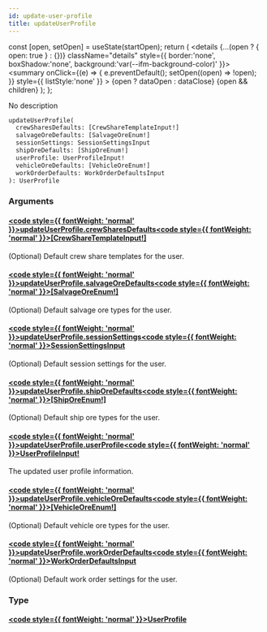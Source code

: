 ```yaml
---
id: update-user-profile
title: updateUserProfile
---
```









  const [open, setOpen] = useState(startOpen);
  return (
    <details {...(open ? { open: true } : {})} className="details" style={{ border:'none', boxShadow:'none', background:'var(--ifm-background-color)' }}>
      <summary
        onClick={(e) => {
          e.preventDefault();
          setOpen((open) => !open);
        }}
        style={{ listStyle:'none' }}
      >
      {open ? dataOpen : dataClose}
      </summary>
      {open && children}
    </details>
  );
};








No description


```graphql
updateUserProfile(
  crewSharesDefaults: [CrewShareTemplateInput!]
  salvageOreDefaults: [SalvageOreEnum!]
  sessionSettings: SessionSettingsInput
  shipOreDefaults: [ShipOreEnum!]
  userProfile: UserProfileInput!
  vehicleOreDefaults: [VehicleOreEnum!]
  workOrderDefaults: WorkOrderDefaultsInput
): UserProfile
```




### Arguments

#### [<code style={{ fontWeight: 'normal' }}>updateUserProfile.<b>crewSharesDefaults</b></code>](#)<Bullet />[<code style={{ fontWeight: 'normal' }}><b>[CrewShareTemplateInput!]</b></code>](/api/types/inputs/crew-share-template-input.mdx) <Badge class="badge badge--secondary " text="list"/> <Badge class="badge badge--secondary " text="input"/> 
(Optional) Default crew share templates for the user.


#### [<code style={{ fontWeight: 'normal' }}>updateUserProfile.<b>salvageOreDefaults</b></code>](#)<Bullet />[<code style={{ fontWeight: 'normal' }}><b>[SalvageOreEnum!]</b></code>](/api/types/enums/salvage-ore-enum.mdx) <Badge class="badge badge--secondary " text="list"/> <Badge class="badge badge--secondary " text="enum"/> 
(Optional) Default salvage ore types for the user.


#### [<code style={{ fontWeight: 'normal' }}>updateUserProfile.<b>sessionSettings</b></code>](#)<Bullet />[<code style={{ fontWeight: 'normal' }}><b>SessionSettingsInput</b></code>](/api/types/inputs/session-settings-input.mdx) <Badge class="badge badge--secondary " text="input"/> 
(Optional) Default session settings for the user.


#### [<code style={{ fontWeight: 'normal' }}>updateUserProfile.<b>shipOreDefaults</b></code>](#)<Bullet />[<code style={{ fontWeight: 'normal' }}><b>[ShipOreEnum!]</b></code>](/api/types/enums/ship-ore-enum.mdx) <Badge class="badge badge--secondary " text="list"/> <Badge class="badge badge--secondary " text="enum"/> 
(Optional) Default ship ore types for the user.


#### [<code style={{ fontWeight: 'normal' }}>updateUserProfile.<b>userProfile</b></code>](#)<Bullet />[<code style={{ fontWeight: 'normal' }}><b>UserProfileInput!</b></code>](/api/types/inputs/user-profile-input.mdx) <Badge class="badge badge--secondary badge--non_null" text="non-null"/> <Badge class="badge badge--secondary " text="input"/> 
The updated user profile information.


#### [<code style={{ fontWeight: 'normal' }}>updateUserProfile.<b>vehicleOreDefaults</b></code>](#)<Bullet />[<code style={{ fontWeight: 'normal' }}><b>[VehicleOreEnum!]</b></code>](/api/types/enums/vehicle-ore-enum.mdx) <Badge class="badge badge--secondary " text="list"/> <Badge class="badge badge--secondary " text="enum"/> 
(Optional) Default vehicle ore types for the user.


#### [<code style={{ fontWeight: 'normal' }}>updateUserProfile.<b>workOrderDefaults</b></code>](#)<Bullet />[<code style={{ fontWeight: 'normal' }}><b>WorkOrderDefaultsInput</b></code>](/api/types/inputs/work-order-defaults-input.mdx) <Badge class="badge badge--secondary " text="input"/> 
(Optional) Default work order settings for the user.


### Type

#### [<code style={{ fontWeight: 'normal' }}><b>UserProfile</b></code>](/api/types/objects/user-profile.mdx) <Badge class="badge badge--secondary " text="object"/>